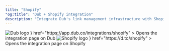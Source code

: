 ```yaml
---
title: "Shopify"
"og:title": "Dub + Shopify integration"
description: "Integrate Dub's link management infrastructure with Shopify."
---
```


<CardGroup cols={2}>
  <Card
    title="View on Dub"
    icon={
      <div className="h-8 w-8">
        <img
          src="https://assets.dub.co/logo.png"
          alt="Dub logo"
          className="h-full w-full"
        />
      </div>
    }
    href="https://app.dub.co/integrations/shopify"
  >
    Opens the integration page on Dub
  </Card>
  <Card
    title="View on Shopify"
    icon={
      <div className="h-8 w-8">
        <img
          src="https://dubassets.com/integrations/int_iWOtrZgmcyU6XDwKr4AYYqLN_jUmF77W"
          alt="Shopify logo"
          className="h-full w-full rounded-full"
        />
      </div>
    }
    href="https://d.to/shopify"
  >
    Opens the integration page on Shopify
  </Card>
</CardGroup>
